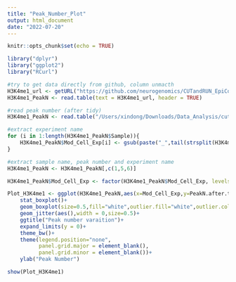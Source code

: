 ```yaml
---
title: "Peak_Number_Plot"
output: html_document
date: "2022-07-20"
---
```


```r
knitr::opts_chunk$set(echo = TRUE)
```

```r
library("dplyr")
library("ggplot2")
library("RCurl")
```

```r
#try to get data directly from github, column unmacth 
H3K4me1_url <- getURL("https://github.com/neurogenomics/CUTandRUN_EpiCompare/blob/master/ENCODE_correlation/H3K4me1/EpiCompare_file/peak_inf")
H3K4me1_PeakN <- read.table(text = H3K4me1_url, header = TRUE)
```

```r
#read peak number (after tidy)
H3K4me1_PeakN <- read.table("/Users/xindong/Downloads/Data_Analysis/cutandrun/ENCODE_correlation/H3K4me1/EpiCompare_file/peak_info")

#extract experiment name
for (i in 1:length(H3K4me1_PeakN$Sample)){
    H3K4me1_PeakN$Mod_Cell_Exp[i] <- gsub(paste("_",tail(strsplit(H3K4me1_PeakN$Sample[i],"_")[[1]],1),sep = ""), '', H3K4me1_PeakN$Sample[i])
}

#extract sample name, peak number and experiment name
H3K4me1_PeakN <- H3K4me1_PeakN[,c(1,5,6)]

H3K4me1_PeakN$Mod_Cell_Exp <- factor(H3K4me1_PeakN$Mod_Cell_Exp, levels = c(unique(H3K4me1_PeakN$Mod_Cell_Exp)))

Plot_H3K4me1 <- ggplot(H3K4me1_PeakN,aes(x=Mod_Cell_Exp,y=PeakN.after.tidy))+ 
    stat_boxplot()+ 
    geom_boxplot(size=0.5,fill="white",outlier.fill="white",outlier.color="white")+ 
    geom_jitter(aes(),width = 0,size=0.5)+ 
    ggtitle("Peak number varaition")+ 
    expand_limits(y = 0)+
    theme_bw()+
    theme(legend.position="none", 
          panel.grid.major = element_blank(),
          panel.grid.minor = element_blank())+
    ylab("Peak Number")

show(Plot_H3K4me1)

```

